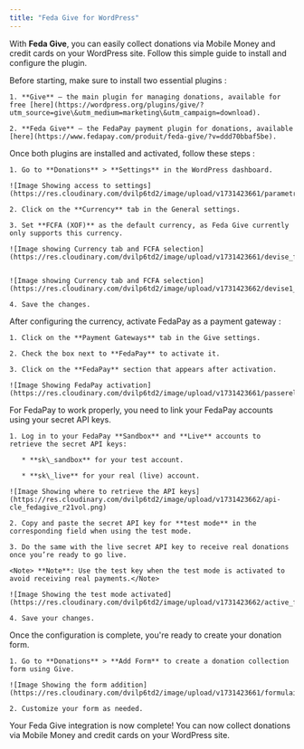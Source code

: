 ```yaml
---
title: "Feda Give for WordPress"
---
```


With **Feda Give**, you can easily collect donations via Mobile Money and credit cards on your WordPress site. Follow this simple guide to install and configure the plugin.

<Steps>
  <Step title="Download and Install the Required Plugins">
    Before starting, make sure to install two essential plugins :

    1. **Give** – the main plugin for managing donations, available for free [here](https://wordpress.org/plugins/give/?utm_source=give\&utm_medium=marketing\&utm_campaign=download).

    2. **Feda Give** – the FedaPay payment plugin for donations, available [here](https://www.fedapay.com/produit/feda-give/?v=ddd70bbaf5be).
  </Step>

  <Step title="Configure the Give Plugin">
    Once both plugins are installed and activated, follow these steps :

    1. Go to **Donations** > **Settings** in the WordPress dashboard.

    ![Image Showing access to settings](https://res.cloudinary.com/dvilp6td2/image/upload/v1731423661/parametre_fedagive_dc3ge3.png)

    2. Click on the **Currency** tab in the General settings.

    3. Set **FCFA (XOF)** as the default currency, as Feda Give currently only supports this currency.

    ![Image showing Currency tab and FCFA selection](https://res.cloudinary.com/dvilp6td2/image/upload/v1731423661/devise_fedagive_fl3veq.png)


    ![Image showing Currency tab and FCFA selection](https://res.cloudinary.com/dvilp6td2/image/upload/v1731423662/devise1_fedagive_zzkq3q.png)

    4. Save the changes.
  </Step>

  <Step title="Enable the FedaPay Payment Gateway">
    After configuring the currency, activate FedaPay as a payment gateway :

    1. Click on the **Payment Gateways** tab in the Give settings.

    2. Check the box next to **FedaPay** to activate it.

    3. Click on the **FedaPay** section that appears after activation.

    ![Image Showing FedaPay activation](https://res.cloudinary.com/dvilp6td2/image/upload/v1731423661/passerelle_fedagive_xpkuik.png)
  </Step>

  <Step title="Configure Your FedaPay API Keys">
    For FedaPay to work properly, you need to link your FedaPay accounts using your secret API keys.

    1. Log in to your FedaPay **Sandbox** and **Live** accounts to retrieve the secret API keys:

       * **sk\_sandbox** for your test account.

       * **sk\_live** for your real (live) account.

    ![Image Showing where to retrieve the API keys](https://res.cloudinary.com/dvilp6td2/image/upload/v1731423662/api-cle_fedagive_r21vol.png)

    2. Copy and paste the secret API key for **test mode** in the corresponding field when using the test mode.

    3. Do the same with the live secret API key to receive real donations once you’re ready to go live.

    <Note> **Note**: Use the test key when the test mode is activated to avoid receiving real payments.</Note>

    ![Image Showing the test mode activated](https://res.cloudinary.com/dvilp6td2/image/upload/v1731423662/active_fedagive_wxj3ia.png)

    4. Save your changes.
  </Step>

  <Step title="Create a Donation Form">
    Once the configuration is complete, you're ready to create your donation form.

    1. Go to **Donations** > **Add Form** to create a donation collection form using Give.

    ![Image Showing the form addition](https://res.cloudinary.com/dvilp6td2/image/upload/v1731423661/formulaire_fedagive_emyycl.png)

    2. Customize your form as needed.

   Your Feda Give integration is now complete! You can now collect donations via Mobile Money and credit cards on your WordPress site.
  </Step>
</Steps>